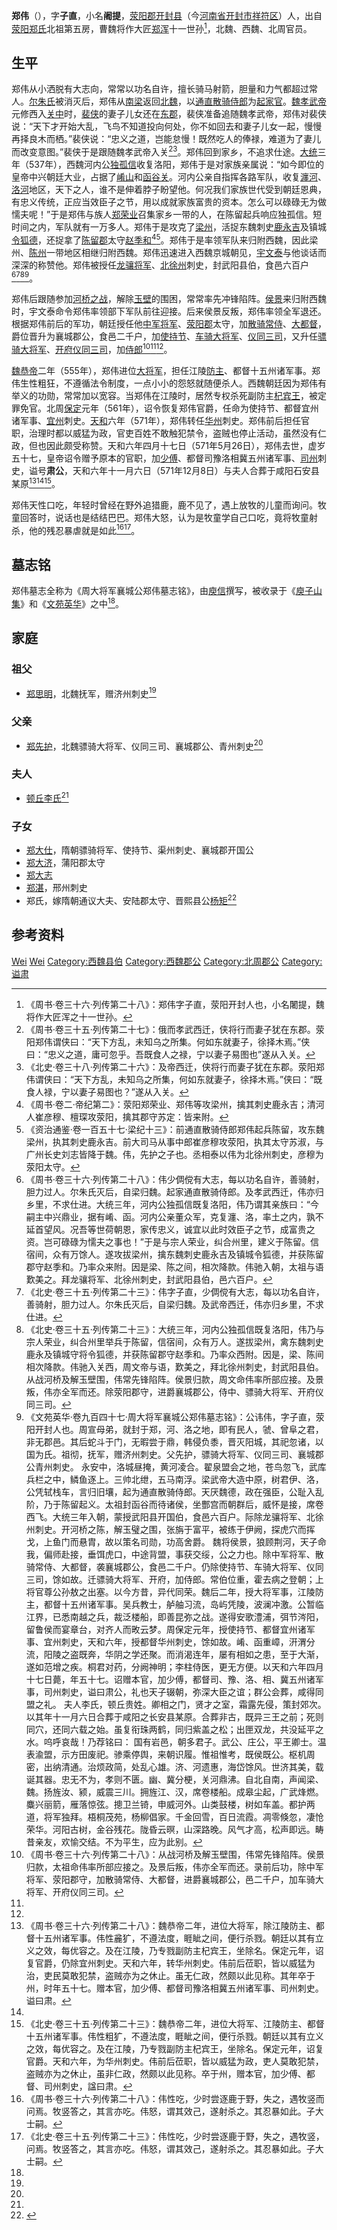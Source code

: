 {{Otheruses|郑伟}}
'''郑伟'''（{{bd|515年||571年|5月26日|}}），字'''子直'''，小名'''阇提'''，[[荥阳郡|荥阳郡]][[开封县|开封县]]（今[[河南省|河南省]][[开封市|开封市]][[祥符区|祥符区]]）人，出自[[荥阳郑氏|荥阳郑氏]]北祖第五房，曹魏将作大匠[[郑浑|郑浑]]十一世孙<ref>《周书·卷三十六·列传第二十八》：郑伟字子直，荥阳开封人也，小名闍提，魏将作大匠浑之十一世孙。</ref>，北魏、西魏、北周官员。

==生平==
郑伟从小洒脱有大志向，常常以功名自许，擅长骑马射箭，胆量和力气都超过常人。[[尔朱氏|尔朱氏]]被消灭后，郑伟从[[南梁|南梁]]返回[[北魏|北魏]]，以[[通直散骑侍郎|通直散骑侍郎]]为[[起家官|起家官]]。[[魏孝武帝|魏孝武帝]]元修西入[[关中|关中]]时，[[裴侠|裴侠]]的妻子儿女还在[[东郡|东郡]]，裴侠准备追随魏孝武帝，郑伟对裴侠说：“天下才开始大乱，飞鸟不知道投向何处，你不如回去和妻子儿女一起，慢慢再择良木而栖。”裴侠说：“忠义之道，岂能怠慢！既然吃人的俸禄，难道为了妻儿而改变意图。”裴侠于是跟随魏孝武帝入关<ref>《周书·卷三十五·列传第二十七》：俄而孝武西迁，侠将行而妻子犹在东郡。荥阳郑伟谓侠曰：“天下方乱，未知乌之所集。何如东就妻子，徐择木焉。”侠曰：“忠义之道，庸可忽乎。吾既食人之禄，宁以妻子易图也”遂从入关。</ref><ref>《北史·卷三十八·列传第二十六》：及帝西迁，侠将行而妻子犹在东郡。荥阳郑伟谓侠曰：“天下方乱，未知乌之所集，何如东就妻子，徐择木焉。”侠曰：“既食人禄，宁以妻子易图也？”遂从入关。</ref>。郑伟回到家乡，不追求仕途。[[大统_(西魏)|大统]]三年（537年），西魏河内公[[独孤信|独孤信]]收复洛阳，郑伟于是对家族亲属说：“如今即位的皇帝中兴朝廷大业，占据了[[崤山|崤山]]和[[函谷关|函谷关]]。河内公亲自指挥各路军队，收复[[瀍河|瀍河]]、[[洛河_(黄河)|洛河]]地区，天下之人，谁不是伸着脖子盼望他。何况我们家族世代受到朝廷恩典，有忠义传统，正应当效臣子之节，用以成就家族富贵的资本。怎么可以碌碌无为做懦夫呢！”于是郑伟与族人[[郑荣业|郑荣业]]召集家乡一带的人，在陈留起兵响应独孤信。短时间之内，军队就有一万多人。郑伟于是攻克了[[梁州_(东魏)|梁州]]，活捉东魏刺史[[鹿永吉|鹿永吉]]及镇城[[令狐德|令狐德]]，还捉拿了[[陈留郡|陈留郡]]太守[[赵季和|赵季和]]<ref>《周书·卷二·帝纪第二》：荥阳郑荣业、郑伟等攻梁州，擒其刺史鹿永吉；清河人崔彦穆、檀琛攻荥阳，擒其郡守苏定：皆来附。</ref><ref>《资治通鉴·卷一百五十七·梁纪十三》：前通直散骑侍郎郑伟起兵陈留，攻东魏梁州，执其刺史鹿永吉。前大司马从事中郎崔彦穆攻荥阳，执其太守苏淑，与广州长史刘志皆降于魏。伟，先护之子也。丞相泰以伟为北徐州刺史，彦穆为荥阳太守。</ref>。郑伟于是率领军队来归附西魏，因此梁州、[[陈州|陈州]]一带地区相继归附西魏。郑伟迅速进入西魏京城朝见，[[宇文泰|宇文泰]]与他谈话而深深的称赞他。郑伟被授任[[龙骧将军|龙骧将军]]、[[北徐州|北徐州]]刺史，封武阳县伯，食邑六百户<ref>《周书·卷三十六·列传第二十八》：伟少倜傥有大志，每以功名自许，善骑射，胆力过人。尔朱氏灭后，自梁归魏。起家通直散骑侍郎。及孝武西迁，伟亦归乡里，不求仕进。大统三年，河内公独孤信既复洛阳，伟乃谓其亲族曰：“今嗣主中兴鼎业，据有崤、函。河内公亲董众军，克复瀍、洛，率土之内，孰不延首望风。况吾等世荷朝恩，家传忠义，诚宜以此时效臣子之节，成富贵之资。岂可碌碌为懦夫之事也！”于是与宗人荣业，纠合州里，建义于陈留。信宿间，众有万馀人。遂攻拔梁州，擒东魏刺史鹿永吉及镇城令狐德，并获陈留郡守赵季和。乃率众来附。因是梁、陈之间，相次降款。伟驰入朝，太祖与语歎美之。拜龙骧将军、北徐州刺史，封武阳县伯，邑六百户。</ref><ref>《北史·卷三十五·列传第二十三》：伟字子直，少倜傥有大志，每以功名自许，善骑射，胆力过人。尔朱氏灭后，自梁归魏。及武帝西迁，伟亦归乡里，不求仕进。</ref><ref name=autogenerated1>《北史·卷三十五·列传第二十三》：大统三年，河内公独孤信既复洛阳，伟乃与宗人荣业，纠合州里举兵于陈留，信宿间，众有万人。遂拔梁州，禽东魏刺史鹿永及镇城守将令狐德，并获陈留郡守赵季和。乃率众西附。因是，梁、陈间相次降款。伟驰入关西，周文帝与语，歎美之，拜北徐州刺史，封武阳县伯。从战河桥及解玉壁围，伟常先锋陷阵。侯景归款，周文命伟率所部应接。及景叛，伟亦全军而还。除荥阳郡守，进爵襄城郡公，侍中、骠骑大将军、开府仪同三司。</ref><ref name=autogenerated2>《文苑英华·卷九百四十七·周大将军襄城公郑伟墓志铭》：公讳伟，字子直，荥阳开封人也。周宣母弟，就封于郑，河、洛之地，即有民人，虢、曾阜之君，非无郡邑。其后蛇斗于门，无暇尝于鼎，韩侵负黍，晋灭阳城，其祀忽诸，以国为氏。祖彻，抚军，赠济州刺史。父先护，骠骑大将军、仪同三司、襄城郡公青州刺史。
永安中，洛城昼掩，黄河凌合。翟泉盟会之地，苍鸟忽飞，武库兵栏之中，鳞鱼逐上。三帅北绁，五马南浮。梁武帝大造中原，树君伊、洛，公凭轼栈车，言归旧壤，起为通直散骑侍郎。天厌魏德，政在强臣，公耻入乱阶，乃于陈留起义。太祖封函谷而待诸侯，坐酆宫而朝群后，威怀是接，席卷西飞。大统三年入朝，蒙授武阳县开国伯，食邑六百户。际除龙骧将军、北徐州刺史。开河桥之陈，解玉璧之围，张旃于富平，被练于伊阙，探虎穴而挥戈，上鱼门而悬胄，故以策名司勋，功高舍爵。
魏将侯景，狼顾荆河，天子命我，偏师赴接，垂饵虎口，中途背盟，事获交绥，公之力也。除中军将军、散骑常侍、大都督，袭襄城郡公，食邑二千户。仍除使持节、车骑大将军、仪同三司，馀如故。迁骠骑大将军、开府，加侍郎。常伯位重，霍去病之登朝；上将官尊公孙敖之出塞。以今方昔，异代同荣。魏后二年，授大将军事，江陵防主，都督十五州诸军事。吴兵教士，舻舳习流，岛屿凭陵，波澜冲激。公暂临江界，已悉南越之兵，裁泛楼船，即善昆弥之战。遂得安歌澧浦，弭节涔阳，留鲁侯而宴章台，对齐人而畋云梦。周保定元年，授使持节、都督宜州诸军事、宜州刺史，天和六年，授都督华州刺史，馀如故。崤、函重嶂，汧渭分流，阳陵之盗既奔，华阴之学还聚。而消渴连年，屡有相如之患，至于大渐，遂如范增之疾。桐君对药，分阙神明；李柱侍医，更无方便。以天和六年四月十七日薨，年五十七。诏赠本官，加少傅，都督司、豫、洛、相、冀五州诸军事，司州刺史，谥曰肃公，礼也天子辍朝，弥深大臣之谊；群公会葬，咸得同盟之礼。
夫人李氏，顿丘贵姓。卿相之门，贤才之室，霜露先侵，策封郊次。以其年十一月六日合葬于咸阳之长安县某原。合葬非古，既异三王之前；死则同穴，还同六载之始。虽复衔珠两鹤，同归紫盖之松；出匣双龙，共没延平之水。呜呼哀哉！乃荐铭曰：
国有岩邑，朝多君子。武公、庄公，平王卿士。温表渝盟，示方田废祀。骖乘停舆，来朝识履。惟祖惟考，既侯既公。枢机周密，出纳清通。治烦政简，处乱心雄。济、河遗惠，海岱馀风。世济其美，载诞其器。忠无不为，孝则不匮。幽、冀分梗，关河鼎沸。自北自南，声闻梁、魏。扬旌汝、颍，威震三川。拥旌江、汉，席卷楼船。成皋尘起，广武烽燃。麋兴丽箭，雁落惊弦。摠卫兰锜，申威河外。山类鼓楼，树如车盖。都护两道，将军独拜。梧桐茂苑，杨柳倡家。千金回雪，百日流霞。凋零倏忽，凄怆荣华。河阳古树，金谷残花。陇昏云暝，山深路晚。风气才高，松声即远。畴昔亲友，欢愉交结。不为平生，应为此别。</ref>。

郑伟后跟随参加[[河桥之战|河桥之战]]，解除[[玉壁|玉壁]]的围困，常常率先冲锋陷阵。[[侯景|侯景]]来归附西魏时，宇文泰命令郑伟率领部下军队前往迎接。后来侯景反叛，郑伟率领全军退还。根据郑伟前后的军功，朝廷授任他[[中军将军|中军将军]]、[[荥阳郡|荥阳郡]]太守，加[[散骑常侍|散骑常侍]]、[[大都督|大都督]]，爵位晋升为襄城郡公，食邑二千户，加[[使持节|使持节]]、[[车骑大将军|车骑大将军]]、[[仪同三司|仪同三司]]，又升任[[骠骑大将军|骠骑大将军]]、[[开府仪同三司|开府仪同三司]]，加[[侍郎|侍郎]]<ref>《周书·卷三十六·列传第二十八》：从战河桥及解玉壁围，伟常先锋陷阵。侯景归款，太祖命伟率所部应接之。及景后叛，伟亦全军而还。录前后功，除中军将军、荥阳郡守，加散骑常侍、大都督，进爵襄城郡公，邑二千户，加车骑大将军、开府仪同三司。</ref><ref name=autogenerated1/><ref name=autogenerated2/>。

[[魏恭帝|魏恭帝]]二年（555年），郑伟进位[[大将军_(东亚)|大将军]]，担任江陵[[防主|防主]]、都督十五州诸军事。郑伟生性粗狂，不遵循法令制度，一点小小的怨怒就随便杀人。西魏朝廷因为郑伟有举义的功勋，常常加以宽容。当郑伟在江陵时，居然专权杀死副防主[[杞宾王|杞宾王]]，被定罪免官。北周[[保定_(北周)|保定]]元年（561年），诏令恢复郑伟官爵，任命为使持节、都督宜州诸军事、[[宜州_(陕西)|宜州]]刺史。[[天和_(北周)|天和]]六年（571年），郑伟转任[[华州_(西魏)|华州]]刺史。郑伟前后担任官职，治理时都以威猛为政，官吏百姓不敢触犯禁令，盗贼也停止活动，虽然没有仁政，但也因此颇受称赞。天和六年四月十七日（571年5月26日），郑伟去世，虚岁五十七，皇帝诏令赠予原本的官职，加[[少傅|少傅]]、都督司豫洛相冀五州诸军事、[[司州|司州]]刺史，谥号'''肃公'''，天和六年十一月六日（571年12月8日）与夫人合葬于咸阳石安县某原<ref>《周书·卷三十六·列传第二十八》：魏恭帝二年，进位大将军，除江陵防主、都督十五州诸军事。伟性麄犷，不遵法度，睚眦之间，便行杀戮。朝廷以其有立义之效，每优容之。及在江陵，乃专戮副防主杞宾王，坐除名。保定元年，诏复官爵，仍除宜州刺史。天和六年，转华州刺史。伟前后莅职，皆以威猛为治，吏民莫敢犯禁，盗贼亦为之休止。虽无仁政，然颇以此见称。其年卒于州，时年五十七。赠本官，加少傅、都督司豫洛相冀五州诸军事、司州刺史。谥曰肃。</ref><ref name=autogenerated2/><ref>《北史·卷三十五·列传第二十三》：魏恭帝二年，进位大将军、江陵防主、都督十五州诸军事。伟性粗犷，不遵法度，睚眦之间，便行杀戮。朝廷以其有立义之效，每优容之。及在江陵，乃专戮副防主杞宾王，坐除名。保定元年，诏复官爵。天和六年，为华州刺史。伟前后莅职，皆以威猛为政，吏人莫敢犯禁，盗贼亦为之休止，虽非仁政，然颇以此见称。卒于州，赠本官，加少傅、都督、司州刺史，諡曰肃。</ref>。

郑伟天性口吃，年轻时曾经在野外追猎鹿，鹿不见了，遇上放牧的儿童而询问。牧童回答时，说话也是结结巴巴。郑伟大怒，认为是牧童学自己口吃，竟将牧童射杀，他的残忍暴虐就是如此<ref>《周书·卷三十六·列传第二十八》：伟性吃，少时尝逐鹿于野，失之，遇牧竖而问焉。牧竖答之，其言亦吃。伟怒，谓其效己，遂射杀之。其忍暴如此。子大士嗣。</ref><ref>《北史·卷三十五·列传第二十三》：伟性吃，少时尝逐鹿于野，失之，遇牧竖，问焉。牧竖答之，其言亦吃。伟怒，谓其效己，遂射杀之。其忍暴如此。子大士嗣。</ref>。

==墓志铭==
郑伟墓志全称为《周大将军襄城公郑伟墓志铭》，由[[庾信|庾信]]撰写，被收录于《[[庾子山集|庾子山集]]》和《[[文苑英华|文苑英华]]》之中<ref name=autogenerated2/>。

==家庭==
{{main|荥阳郑氏世系图}}

===祖父===
*[[郑思明|郑思明]]，北魏抚军，赠济州刺史<ref name=autogenerated2/>

===父亲===
*[[郑先护|郑先护]]，北魏骠骑大将军、仪同三司、襄城郡公、青州刺史<ref name=autogenerated2/>

===夫人===
*[[顿丘李氏|顿丘李氏]]<ref name=autogenerated2/>

===子女===
*[[郑大仕|郑大仕]]，隋朝骠骑将军、使持节、渠州刺史、襄城郡开国公
*[[郑大济|郑大济]]，蒲阳郡太守
*[[郑大志|郑大志]]
*[[郑湛|郑湛]]，邢州刺史
*郑氏，嫁隋朝通议大夫、安陆郡太守、晋熙县公[[杨矩|杨矩]]<ref>{{Cite book|author=刘文编著|title=《陕西新见隋朝墓志》|location=西安|publisher=三秦出版社|date=2018.01|pages=90-91|isbn=978-7-5518-1705-9}}</ref>

== 参考资料 ==
{{reflist}}

{{Authority control}}
{{DEFAULTSORT:Zheng郑}}
[[Category:郑姓|Wei]]
[[Category:荥阳郑氏|Wei]]
[[Category:西魏县伯|Category:西魏县伯]]
[[Category:西魏郡公|Category:西魏郡公]]
[[Category:北周郡公|Category:北周郡公]]
[[Category:谥肃|Category:谥肃]]